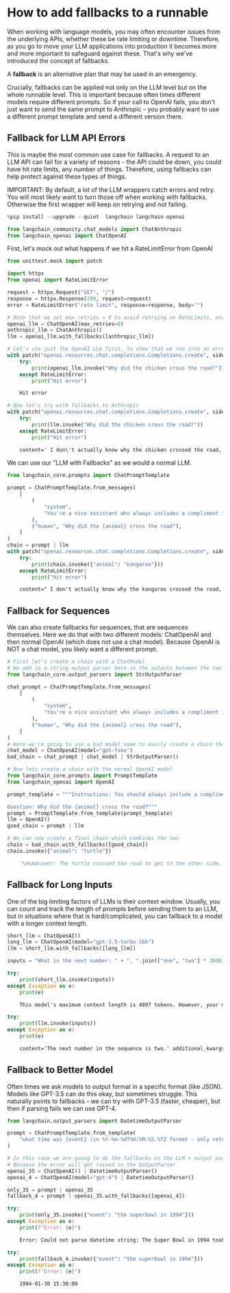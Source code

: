 # How to add fallbacks to a runnable

When working with language models, you may often encounter issues from the underlying APIs, whether these be rate limiting or downtime. Therefore, as you go to move your LLM applications into production it becomes more and more important to safeguard against these. That's why we've introduced the concept of fallbacks. 

A **fallback** is an alternative plan that may be used in an emergency.

Crucially, fallbacks can be applied not only on the LLM level but on the whole runnable level. This is important because often times different models require different prompts. So if your call to OpenAI fails, you don't just want to send the same prompt to Anthropic - you probably want to use a different prompt template and send a different version there.
## Fallback for LLM API Errors

This is maybe the most common use case for fallbacks. A request to an LLM API can fail for a variety of reasons - the API could be down, you could have hit rate limits, any number of things. Therefore, using fallbacks can help protect against these types of things.

IMPORTANT: By default, a lot of the LLM wrappers catch errors and retry. You will most likely want to turn those off when working with fallbacks. Otherwise the first wrapper will keep on retrying and not failing.

```python
%pip install --upgrade --quiet  langchain langchain-openai
```


```python
from langchain_community.chat_models import ChatAnthropic
from langchain_openai import ChatOpenAI
```

First, let's mock out what happens if we hit a RateLimitError from OpenAI

```python
from unittest.mock import patch

import httpx
from openai import RateLimitError

request = httpx.Request("GET", "/")
response = httpx.Response(200, request=request)
error = RateLimitError("rate limit", response=response, body="")
```


```python
# Note that we set max_retries = 0 to avoid retrying on RateLimits, etc
openai_llm = ChatOpenAI(max_retries=0)
anthropic_llm = ChatAnthropic()
llm = openai_llm.with_fallbacks([anthropic_llm])
```


```python
# Let's use just the OpenAI LLm first, to show that we run into an error
with patch("openai.resources.chat.completions.Completions.create", side_effect=error):
    try:
        print(openai_llm.invoke("Why did the chicken cross the road?"))
    except RateLimitError:
        print("Hit error")
```


<CodeOutputBlock lang="python">

```default
    Hit error
```

</CodeOutputBlock>


```python
# Now let's try with fallbacks to Anthropic
with patch("openai.resources.chat.completions.Completions.create", side_effect=error):
    try:
        print(llm.invoke("Why did the chicken cross the road?"))
    except RateLimitError:
        print("Hit error")
```


<CodeOutputBlock lang="python">

```default
    content=' I don\'t actually know why the chicken crossed the road, but here are some possible humorous answers:\n\n- To get to the other side!\n\n- It was too chicken to just stand there. \n\n- It wanted a change of scenery.\n\n- It wanted to show the possum it could be done.\n\n- It was on its way to a poultry farmers\' convention.\n\nThe joke plays on the double meaning of "the other side" - literally crossing the road to the other side, or the "other side" meaning the afterlife. So it\'s an anti-joke, with a silly or unexpected pun as the answer.' additional_kwargs={} example=False
```

</CodeOutputBlock>

We can use our "LLM with Fallbacks" as we would a normal LLM.

```python
from langchain_core.prompts import ChatPromptTemplate

prompt = ChatPromptTemplate.from_messages(
    [
        (
            "system",
            "You're a nice assistant who always includes a compliment in your response",
        ),
        ("human", "Why did the {animal} cross the road"),
    ]
)
chain = prompt | llm
with patch("openai.resources.chat.completions.Completions.create", side_effect=error):
    try:
        print(chain.invoke({"animal": "kangaroo"}))
    except RateLimitError:
        print("Hit error")
```


<CodeOutputBlock lang="python">

```default
    content=" I don't actually know why the kangaroo crossed the road, but I can take a guess! Here are some possible reasons:\n\n- To get to the other side (the classic joke answer!)\n\n- It was trying to find some food or water \n\n- It was trying to find a mate during mating season\n\n- It was fleeing from a predator or perceived threat\n\n- It was disoriented and crossed accidentally \n\n- It was following a herd of other kangaroos who were crossing\n\n- It wanted a change of scenery or environment \n\n- It was trying to reach a new habitat or territory\n\nThe real reason is unknown without more context, but hopefully one of those potential explanations does the joke justice! Let me know if you have any other animal jokes I can try to decipher." additional_kwargs={} example=False
```

</CodeOutputBlock>

## Fallback for Sequences

We can also create fallbacks for sequences, that are sequences themselves. Here we do that with two different models: ChatOpenAI and then normal OpenAI (which does not use a chat model). Because OpenAI is NOT a chat model, you likely want a different prompt.

```python
# First let's create a chain with a ChatModel
# We add in a string output parser here so the outputs between the two are the same type
from langchain_core.output_parsers import StrOutputParser

chat_prompt = ChatPromptTemplate.from_messages(
    [
        (
            "system",
            "You're a nice assistant who always includes a compliment in your response",
        ),
        ("human", "Why did the {animal} cross the road"),
    ]
)
# Here we're going to use a bad model name to easily create a chain that will error
chat_model = ChatOpenAI(model="gpt-fake")
bad_chain = chat_prompt | chat_model | StrOutputParser()
```


```python
# Now lets create a chain with the normal OpenAI model
from langchain_core.prompts import PromptTemplate
from langchain_openai import OpenAI

prompt_template = """Instructions: You should always include a compliment in your response.

Question: Why did the {animal} cross the road?"""
prompt = PromptTemplate.from_template(prompt_template)
llm = OpenAI()
good_chain = prompt | llm
```


```python
# We can now create a final chain which combines the two
chain = bad_chain.with_fallbacks([good_chain])
chain.invoke({"animal": "turtle"})
```


<CodeOutputBlock lang="python">

```python
    '\n\nAnswer: The turtle crossed the road to get to the other side, and I have to say he had some impressive determination.'
```

</CodeOutputBlock>

## Fallback for Long Inputs

One of the big limiting factors of LLMs is their context window. Usually, you can count and track the length of prompts before sending them to an LLM, but in situations where that is hard/complicated, you can fallback to a model with a longer context length.

```python
short_llm = ChatOpenAI()
long_llm = ChatOpenAI(model="gpt-3.5-turbo-16k")
llm = short_llm.with_fallbacks([long_llm])
```


```python
inputs = "What is the next number: " + ", ".join(["one", "two"] * 3000)
```


```python
try:
    print(short_llm.invoke(inputs))
except Exception as e:
    print(e)
```


<CodeOutputBlock lang="python">

```default
    This model's maximum context length is 4097 tokens. However, your messages resulted in 12012 tokens. Please reduce the length of the messages.
```

</CodeOutputBlock>


```python
try:
    print(llm.invoke(inputs))
except Exception as e:
    print(e)
```


<CodeOutputBlock lang="python">

```default
    content='The next number in the sequence is two.' additional_kwargs={} example=False
```

</CodeOutputBlock>

## Fallback to Better Model

Often times we ask models to output format in a specific format (like JSON). Models like GPT-3.5 can do this okay, but sometimes struggle. This naturally points to fallbacks - we can try with GPT-3.5 (faster, cheaper), but then if parsing fails we can use GPT-4.

```python
from langchain.output_parsers import DatetimeOutputParser
```


```python
prompt = ChatPromptTemplate.from_template(
    "what time was {event} (in %Y-%m-%dT%H:%M:%S.%fZ format - only return this value)"
)
```


```python
# In this case we are going to do the fallbacks on the LLM + output parser level
# Because the error will get raised in the OutputParser
openai_35 = ChatOpenAI() | DatetimeOutputParser()
openai_4 = ChatOpenAI(model="gpt-4") | DatetimeOutputParser()
```


```python
only_35 = prompt | openai_35
fallback_4 = prompt | openai_35.with_fallbacks([openai_4])
```


```python
try:
    print(only_35.invoke({"event": "the superbowl in 1994"}))
except Exception as e:
    print(f"Error: {e}")
```


<CodeOutputBlock lang="python">

```default
    Error: Could not parse datetime string: The Super Bowl in 1994 took place on January 30th at 3:30 PM local time. Converting this to the specified format (%Y-%m-%dT%H:%M:%S.%fZ) results in: 1994-01-30T15:30:00.000Z
```

</CodeOutputBlock>


```python
try:
    print(fallback_4.invoke({"event": "the superbowl in 1994"}))
except Exception as e:
    print(f"Error: {e}")
```


<CodeOutputBlock lang="python">

```default
    1994-01-30 15:30:00
```

</CodeOutputBlock>
